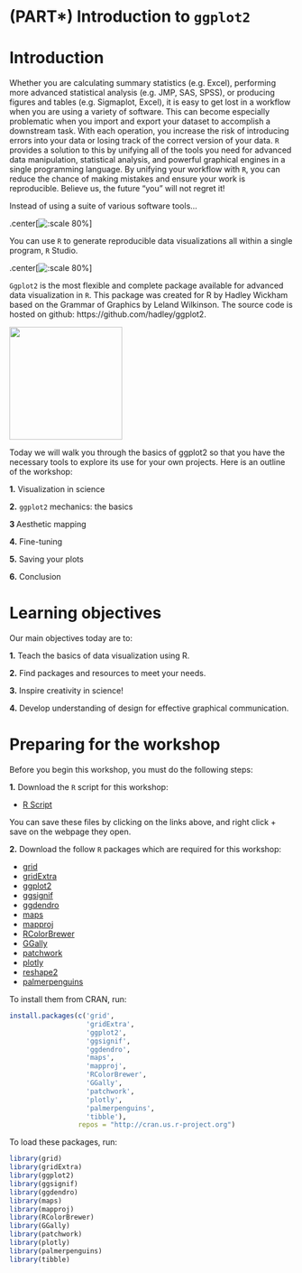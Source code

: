 # (PART\*) Introduction to `ggplot2` {-}

# Introduction

Whether you are calculating summary statistics (e.g. Excel), performing more advanced statistical analysis (e.g. JMP, SAS, SPSS), or producing figures and tables (e.g. Sigmaplot, Excel), it is easy to get lost in a workflow when you are using a variety of software. This can become especially problematic when you import and export your dataset to accomplish a downstream task. With each operation, you increase the risk of introducing errors into your data or losing track of the correct version of your data. `R` provides a solution to this by unifying all of the tools you need for advanced data manipulation, statistical analysis, and powerful graphical engines in a single programming language. By unifying your workflow with `R`, you can reduce the chance of making mistakes and ensure your work is reproducible. Believe us, the future "you" will not regret it!

Instead of using a suite of various software tools...

.center[![:scale 80%](images/Divided_reproducible workflow.png)]

You can use `R` to generate reproducible data visualizations all within a single program, `R` Studio. 

.center[![:scale 80%](images/Divided_reproducible workflow2.png)]

`Ggplot2` is the most flexible and complete package available for advanced data visualization in `R`. This package was created for R by Hadley Wickham based on the Grammar of Graphics by Leland Wilkinson. The source code is hosted on github: https://github.com/hadley/ggplot2.

![](images/ggplot2_logo.png){width="200"}

Today we will walk you through the basics of ggplot2 so that you have the necessary tools to explore its use for your own projects. Here is an outline of the workshop:

**1.** Visualization in science

**2.** `ggplot2` mechanics: the basics

**3 ** Aesthetic mapping

**4.** Fine-tuning

**5.** Saving your plots

**6.** Conclusion

# Learning objectives

Our main objectives today are to:

**1.** Teach the basics of data visualization using R.

**2.** Find packages and resources to meet your needs.

**3.** Inspire creativity in science!

**4.** Develop understanding of design for effective graphical communication.

# Preparing for the workshop

Before you begin this workshop, you must do the following steps:

**1.** Download the `R` script for this workshop:

-    [R Script](https://qcbsrworkshops.github.io/workshop07/book-en/workshop03-script-en.R)

You can save these files by clicking on the links above, and right click + save on the webpage they open.

**2.** Download the follow `R` packages which are required for this workshop:

-    [grid](http://cran.r-project.org/web/packages/grid/index.html)
-    [gridExtra](http://cran.r-project.org/web/packages/gridExtra/index.html)
-    [ggplot2](http://cran.r-project.org/web/packages/ggplot2/index.html)
-    [ggsignif](http://cran.r-project.org/web/packages/ggsignif/index.html)
-    [ggdendro](http://cran.r-project.org/web/packages/ggdendro/index.html)
-    [maps](http://cran.r-project.org/web/packages/maps/index.html)
-    [mapproj](http://cran.r-project.org/web/packages/mapproj/index.html)
-    [RColorBrewer](http://cran.r-project.org/web/packages/RColorBrewer/index.html)
-    [GGally](http://cran.r-project.org/web/packages/GGally/index.html)
-    [patchwork](http://cran.r-project.org/web/packages/patchwork/index.html)
-    [plotly](http://cran.r-project.org/web/packages/plotly/index.html)
-    [reshape2](http://cran.r-project.org/web/packages/reshape2/index.html)
-    [palmerpenguins](http://cran.r-project.org/web/packages/palmerpenguins/index.html)

To install them from CRAN, run:

```r
install.packages(c('grid',
                   'gridExtra', 
                   'ggplot2', 
                   'ggsignif', 
                   'ggdendro', 
                   'maps', 
                   'mapproj', 
                   'RColorBrewer', 
                   'GGally', 
                   'patchwork', 
                   'plotly', 
                   'palmerpenguins',
                   'tibble'),
                 repos = "http://cran.us.r-project.org")
```

To load these packages, run:

```r
library(grid)
library(gridExtra)
library(ggplot2)
library(ggsignif)
library(ggdendro)
library(maps)
library(mapproj)
library(RColorBrewer)
library(GGally)
library(patchwork)
library(plotly)
library(palmerpenguins)
library(tibble)
```
